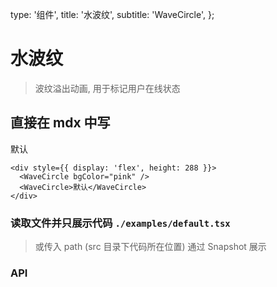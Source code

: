   type: '组件',
  title: '水波纹',
  subtitle: 'WaveCircle',
};

<Box>

# 水波纹

> 波纹溢出动画, 用于标记用户在线状态

## 直接在 mdx 中写

<div style={{ display: 'flex', height: 288 }}>
  <WaveCircle bgColor="pink" />
  <WaveCircle>默认</WaveCircle>
</div>

```tsx
<div style={{ display: 'flex', height: 288 }}>
  <WaveCircle bgColor="pink" />
  <WaveCircle>默认</WaveCircle>
</div>
```

### 读取文件并只展示代码 `./examples/default.tsx`

<CodeBlock code={code} lang="tsx" />

> 或传入 path (src 目录下代码所在位置) 通过 Snapshot 展示

<SandboxGroup name="wave-circle" />
</Box>

<Box text={api}>

### API

</Box>
